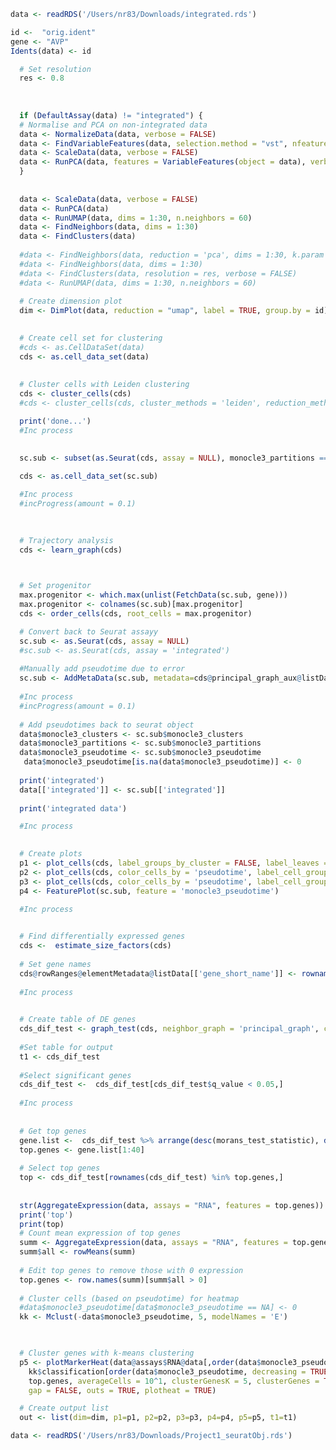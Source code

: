 ```r
data <- readRDS('/Users/nr83/Downloads/integrated.rds')

id <-  "orig.ident"
gene <- "AVP"
Idents(data) <- id

  # Set resolution
  res <- 0.8
  
 
  
  if (DefaultAssay(data) != "integrated") {
  # Normalise and PCA on non-integrated data
  data <- NormalizeData(data, verbose = FALSE)
  data <- FindVariableFeatures(data, selection.method = "vst", nfeatures = 2000, verbose = FALSE)
  data <- ScaleData(data, verbose = FALSE)
  data <- RunPCA(data, features = VariableFeatures(object = data), verbose = FALSE)
  }
  
  
  data <- ScaleData(data, verbose = FALSE)
  data <- RunPCA(data)
  data <- RunUMAP(data, dims = 1:30, n.neighbors = 60)
  data <- FindNeighbors(data, dims = 1:30)
  data <- FindClusters(data)
  
  #data <- FindNeighbors(data, reduction = 'pca', dims = 1:30, k.param = 60)
  #data <- FindNeighbors(data, dims = 1:30)
  #data <- FindClusters(data, resolution = res, verbose = FALSE)
  #data <- RunUMAP(data, dims = 1:30, n.neighbors = 60)
  
  # Create dimension plot
  dim <- DimPlot(data, reduction = "umap", label = TRUE, group.by = id)

  
  # Create cell set for clustering
  #cds <- as.CellDataSet(data)
  cds <- as.cell_data_set(data)
  
 
  # Cluster cells with Leiden clustering
  cds <- cluster_cells(cds)
  #cds <- cluster_cells(cds, cluster_methods = 'leiden', reduction_method = 'UMAP')

  print('done...')
  #Inc process

  
  sc.sub <- subset(as.Seurat(cds, assay = NULL), monocle3_partitions == 1)
  
  cds <- as.cell_data_set(sc.sub)

  #Inc process
  #incProgress(amount = 0.1)
  
 

  # Trajectory analysis
  cds <- learn_graph(cds)
  


  # Set progenitor
  max.progenitor <- which.max(unlist(FetchData(sc.sub, gene)))
  max.progenitor <- colnames(sc.sub)[max.progenitor]
  cds <- order_cells(cds, root_cells = max.progenitor)

  # Convert back to Seurat assayy
  sc.sub <- as.Seurat(cds, assay = NULL)
  #sc.sub <- as.Seurat(cds, assay = 'integrated')
  
  #Manually add pseudotime due to error
  sc.sub <- AddMetaData(sc.sub, metadata=cds@principal_graph_aux@listData$UMAP$pseudotime, col.name = "monocle3_pseudotime")
  
  #Inc process
  #incProgress(amount = 0.1)
  
  # Add pseudotimes back to seurat object
  data$monocle3_clusters <- sc.sub$monocle3_clusters
  data$monocle3_partitions <- sc.sub$monocle3_partitions
  data$monocle3_pseudotime <- sc.sub$monocle3_pseudotime
   data$monocle3_pseudotime[is.na(data$monocle3_pseudotime)] <- 0 
  
  print('integrated')
  data[['integrated']] <- sc.sub[['integrated']]
  
  print('integrated data')

  #Inc process

  
  # Create plots
  p1 <- plot_cells(cds, label_groups_by_cluster = FALSE, label_leaves = FALSE, label_branch_points = FALSE)
  p2 <- plot_cells(cds, color_cells_by = 'pseudotime', label_cell_groups = FALSE, label_leaves = FALSE, label_branch_points = FALSE)
  p3 <- plot_cells(cds, color_cells_by = 'pseudotime', label_cell_groups = FALSE, label_leaves = FALSE, label_branch_points = FALSE, show_trajectory_graph = FALSE)
  p4 <- FeaturePlot(sc.sub, feature = 'monocle3_pseudotime')

  #Inc process

  
  # Find differentially expressed genes
  cds <-  estimate_size_factors(cds)
  
  # Set gene names
  cds@rowRanges@elementMetadata@listData[['gene_short_name']] <- rownames(data[['integrated']])
  
  #Inc process

  
  # Create table of DE genes
  cds_dif_test <- graph_test(cds, neighbor_graph = 'principal_graph', cores = 4)
  
  #Set table for output
  t1 <- cds_dif_test
  
  #Select significant genes
  cds_dif_test <-  cds_dif_test[cds_dif_test$q_value < 0.05,]
  
  #Inc process
 
  
  # Get top genes
  gene.list <-  cds_dif_test %>% arrange(desc(morans_test_statistic), desc(-q_value)) %>% rownames()
  top.genes <- gene.list[1:40]
  
  # Select top genes
  top <- cds_dif_test[rownames(cds_dif_test) %in% top.genes,]
  
  
  str(AggregateExpression(data, assays = "RNA", features = top.genes))
  print('top')
  print(top)
  # Count mean expression of top genes
  summ <- AggregateExpression(data, assays = "RNA", features = top.genes) %>% as.data.frame()
  summ$all <- rowMeans(summ)
  
  # Edit top genes to remove those with 0 expression
  top.genes <- row.names(summ)[summ$all > 0]
  
  # Cluster cells (based on pseudotime) for heatmap
  #data$monocle3_pseudotime[data$monocle3_pseudotime == NA] <- 0 
  kk <- Mclust(-data$monocle3_pseudotime, 5, modelNames = 'E')


  
  # Cluster genes with k-means clustering
  p5 <- plotMarkerHeat(data@assays$RNA@data[,order(data$monocle3_pseudotime, decreasing = FALSE)], 
  	kk$classification[order(data$monocle3_pseudotime, decreasing = TRUE)], 
  	top.genes, averageCells = 10^1, clusterGenesK = 5, clusterGenes = TRUE, 
  	gap = FALSE, outs = TRUE, plotheat = TRUE)

  # Create output list
  out <- list(dim=dim, p1=p1, p2=p2, p3=p3, p4=p4, p5=p5, t1=t1)
```

```r
data <- readRDS('/Users/nr83/Downloads/Project1_seuratObj.rds')

```
